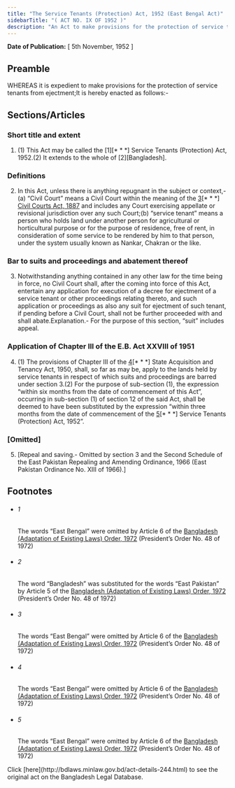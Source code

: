 ```yaml
---
title: "The Service Tenants (Protection) Act, 1952 (East Bengal Act)"
sidebarTitle: "( ACT NO. IX OF 1952 )"
description: "An Act to make provisions for the protection of service tenants from ejectment."
---
```


**Date of Publication:** [ 5th November, 1952 ]

## Preamble

WHEREAS it is expedient to make provisions for the protection of service tenants from ejectment;It is hereby enacted as follows:-

## Sections/Articles

### Short title and extent

1. (1) This Act may be called the [1][\* \* \*] Service Tenants (Protection) Act, 1952.(2) It extends to the whole of [2][Bangladesh].

### Definitions

2. In this Act, unless there is anything repugnant in the subject or context,-(a) “Civil Court” means a Civil Court within the meaning of the [3](1)[\* \* \*] [Civil Courts Act, 1887](/laws/act-59 "Civil Courts Act, 1887") and includes any Court exercising appellate or revisional jurisdiction over any such Court;(b) “service tenant” means a person who holds land under another person for agricultural or horticultural purpose or for the purpose of residence, free of rent, in consideration of some service to be rendered by him to that person, under the system usually known as Nankar, Chakran or the like.

### Bar to suits and proceedings and abatement thereof

3. Notwithstanding anything contained in any other law for the time being in force, no Civil Court shall, after the coming into force of this Act, entertain any application for execution of a decree for ejectment of a service tenant or other proceedings relating thereto, and such application or proceedings as also any suit for ejectment of such tenant, if pending before a Civil Court, shall not be further proceeded with and shall abate.Explanation.- For the purpose of this section, “suit” includes appeal.

### Application of Chapter III of the E.B. Act XXVIII of 1951

4. (1) The provisions of Chapter III of the [4](1)[\* \* \*] State Acquisition and Tenancy Act, 1950, shall, so far as may be, apply to the lands held by service tenants in respect of which suits and proceedings are barred under section 3.(2) For the purpose of sub-section (1), the expression “within six months from the date of commencement of this Act”, occurring in sub-section (1) of section 12 of the said Act, shall be deemed to have been substituted by the expression “within three months from the date of commencement of the [5](2)[\* \* \*] Service Tenants (Protection) Act, 1952”.

### [Omitted]

5. [Repeal and saving.- Omitted by section 3 and the Second Schedule of the East Pakistan Repealing and Amending Ordinance, 1966 (East Pakistan Ordinance No. XIII of 1966).]

## Footnotes

- ###### 1

  The words “East Bengal” were omitted by Article 6 of the [Bangladesh (Adaptation of Existing Laws) Order, 1972](/laws/act-388 "Bangladesh (Adaptation of Existing Laws) Order, 1972 ") (President’s Order No. 48 of 1972)

- ###### 2

  The word “Bangladesh” was substituted for the words “East Pakistan” by Article 5 of the [Bangladesh (Adaptation of Existing Laws) Order, 1972](/laws/act-388 "Bangladesh (Adaptation of Existing Laws) Order, 1972 ") (President’s Order No. 48 of 1972)

- ###### 3

  The words “East Bengal” were omitted by Article 6 of the [Bangladesh (Adaptation of Existing Laws) Order, 1972](/laws/act-388 "Bangladesh (Adaptation of Existing Laws) Order, 1972 ") (President’s Order No. 48 of 1972)

- ###### 4

  The words “East Bengal” were omitted by Article 6 of the [Bangladesh (Adaptation of Existing Laws) Order, 1972](/laws/act-388 "Bangladesh (Adaptation of Existing Laws) Order, 1972 ") (President’s Order No. 48 of 1972)

- ###### 5

  The words “East Bengal” were omitted by Article 6 of the [Bangladesh (Adaptation of Existing Laws) Order, 1972](/laws/act-388 "Bangladesh (Adaptation of Existing Laws) Order, 1972 ") (President’s Order No. 48 of 1972)

<Note>
  Click [here](http://bdlaws.minlaw.gov.bd/act-details-244.html) to see the original act on the Bangladesh Legal Database.
</Note>
